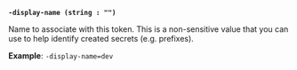 <a id="token-display-name" />

**`-display-name (string : "")`**

Name to associate with this token. This is a non-sensitive value that you can 
use to help identify created secrets (e.g. prefixes).

**Example**: `-display-name=dev`
